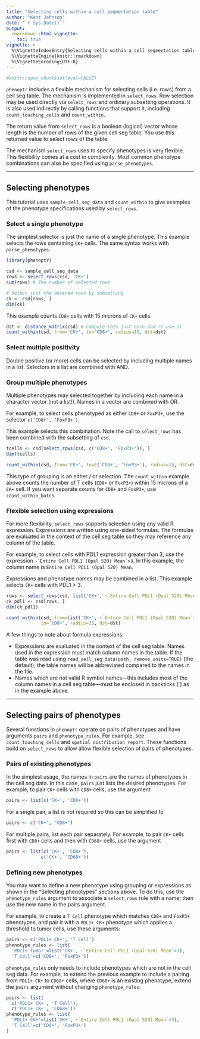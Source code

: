```yaml
---
title: "Selecting cells within a cell segmentation table"
author: "Kent Johnson"
date: "`r Sys.Date()`"
output:
  rmarkdown::html_vignette:
    toc: true
vignette: >
  %\VignetteIndexEntry{Selecting cells within a cell segmentation table}
  %\VignetteEngine{knitr::rmarkdown}
  %\VignetteEncoding{UTF-8}
---
```


```r
#knitr::opts_chunk$set(eval=FALSE)
```

`phenoptr` includes a flexible mechanism for selecting cells (i.e. rows) from a
cell seg table. The mechanism is implemented in `select_rows`. Row selection
may be used directly via `select_rows` and ordinary subsetting operations. It is 
also used indirectly by calling functions that support it, 
including `count_touching_cells` and `count_within`.

The return value from `select_rows` is a boolean (logical) vector whose 
length is the number of rows of the given cell seg table. 
You use this returned
value to select rows of the table. 

<div class="panel panel-default"><div class="panel-body">
The mechanism `select_rows` uses to specify phenotypes is very flexible. This
flexibility comes at a cost in complexity. Most common phenotype combinations
can also be specified using `parse_phenotypes`. 
</div></div>

----

## Selecting phenotypes

This tutorial uses `sample_cell_seg_data` and 
`count_within` to give examples of the phenotype specifications used by 
`select_rows`.

### Select a single phenotype

The simplest selector is just the name of a single phenotype. This example
selects the rows containing `CK+` cells. The same syntax works with 
`parse_phenotypes`.

```r
library(phenoptr)

csd <- sample_cell_seg_data
rows <- select_rows(csd, 'CK+')
sum(rows) # The number of selected rows

# Select just the desired rows by subsetting
ck <- csd[rows, ]
dim(ck)
```

This example counts `CD8+` cells with 15 microns of `CK+` cells.

```r
dst <- distance_matrix(csd) # Compute this just once and re-use it
count_within(csd, from='CK+', to='CD8+', radius=15, dst=dst)
```

### Select multiple positivity

Double positive (or more) cells can be selected by including multiple
names in a list. Selectors in a list are combined with AND.

### Group multiple phenotypes

Multiple phenotypes may selected together by including each name in a 
character vector (not a list!). Names in a vector are combined with OR.

For example, to select cells phenotyped as either 
`CD8+` or `FoxP3+`,
use the selector `c('CD8+', 'FoxP3+')`.

This example selects this combination. Note the call to `select_rows`
has been combined with the subsetting of `csd`.

```r
tcells <- csd[select_rows(csd, c('CD8+', 'FoxP3+')), ]
dim(tcells)

count_within(csd, from='CK+', to=c('CD8+', 'FoxP3+'), radius=15, dst=dst)
```

This type of grouping is an either / or selection. The `count_within` 
example above counts the number of T cells (`CD8+` _or_ `FoxP3+`) 
within 15 microns of a `CK+`
cell. If you want separate counts for `CD8+` and `FoxP3+`, use
`count_within_batch`.

### Flexible selection using expressions

For more flexibility, `select_rows` supports selection using any valid
R expression. Expressions are written using one-sided formulas. 
The formulas are evaluated in the context
of the cell seg table so they may reference any column of the table.

For example, to select cells with PDL1 expression greater than 3, use
the expression ``~`Entire Cell PDL1 (Opal 520) Mean`>3``. 
In this example, the column name is `Entire Cell PDL1 (Opal 520) Mean`.

Expressions and phenotype names may be combined in a list. This example
selects `CK+` cells with PDL1 > 3.

```r
rows <- select_rows(csd, list('CK+', ~`Entire Cell PDL1 (Opal 520) Mean`>3))
ck_pdl1 <- csd[rows, ]
dim(ck_pdl1)

count_within(csd, from=list('CK+', ~`Entire Cell PDL1 (Opal 520) Mean`>3), 
             to='CD8+', radius=15, dst=dst)
```

A few things to note about formula expressions:

- Expressions are evaluated in the context of the cell seg table. Names
  used in the expression must match column names in the table. If the table
  was read using `read_cell_seg_data(path, remove_units=TRUE)` (the default),
  the table names will be abbreviated compared to the names in the file.
- Names which are not valid R symbol names---this includes most of the column
  names in a cell seg table---must be enclosed in backticks (`) as
  in the example above.
  
----

## Selecting pairs of phenotypes

Several functions in `phenoptr` operate on pairs of phenotypes 
and have arguments
`pairs` and `phenotype_rules`. For example, see `count_touching_cells`
and `spatial_distribution_report`.
These functions build on `select_rows` to
allow allow flexible selection of pairs of phenotypes. 

### Pairs of existing phenotypes

In the simplest usage, the names in `pairs` are the names of phenotypes in
the cell seg data. In this case, `pairs` just lists the desired phenotypes.
For example, to pair `CK+` cells with `CD8+` cells, use the argument

```r
pairs <- list(c('CK+', 'CD8+'))
```

For a single pair, a list is not required so this can be simplified to

```r
pairs <- c('CK+', 'CD8+')
```

For multiple pairs, list each pair separately. For example, to pair `CK+` 
cells first with `CD8+` cells and then with `CD68+` cells, use the argument

```r
pairs <- list(c('CK+', 'CD8+'),
             c('CK+', 'CD68+'))
```

### Defining new phenotypes

You may want to define a new phenotype using grouping or expressions as shown 
in the "Selecting phenotypes" sections above. To do
this, use the `phenotype_rules` argument to associate a `select_rows` rule
with a name; then use the new name in the pairs argument.

For example, to create a `T Cell` phenotype which matches `CD8+` and `FoxP3+`
phenotypes, and pair it with a `PDL1+ CK+` phenotype which 
applies a threshold to
tumor cells, use these arguments:

```r
pairs <- c('PDL1+ CK+', 'T Cell')
phenotype_rules <- list(
  'PDL1+ tumor'=list('CK+', ~`Entire Cell PDL1 (Opal 520) Mean`>3),
  'T Cell'=c('CD8+', 'FoxP3+'))
```

`phenotype_rules` only needs to include phenotypes which are not in the cell
seg data. For example, to extend the previous example to include a pairing
from `PDL1+ CK+` to `CD68+` cells, where `CD68+` is an existing phenotype,
extend the `pairs` argument without changing `phenotype_rules`:


```r
pairs <- list(
  c('PDL1+ CK+', 'T Cell'),
  c('PDL1+ CK+', 'CD68+'))
phenotype_rules <- list(
  'PDL1+ CK+'=list('CK+', ~`Entire Cell PDL1 (Opal 520) Mean`>3),
  'T Cell'=c('CD8+', 'FoxP3+')
)
```
